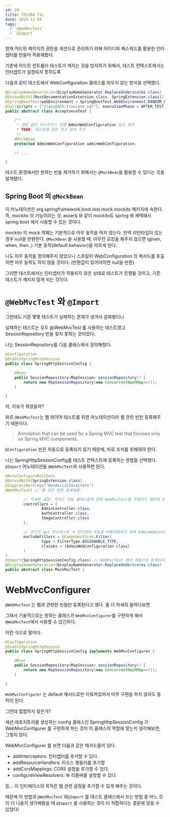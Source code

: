 ```yaml
---
id: 29
title: 241204 TIL
date: 2024-12-04
tags:
  - `@WebMvcTest`
  - `@Import`
---
```



현재 어드민 페이지의 권한을 세션으로 관리하기 위해 아이디와 패스워드를 활용한 인터셉터를 만들어 적용해봤다.

기존에 어드민 컨트롤러 테스트가 깨지는 것을 방지하기 위해서, 테스트 컨텍스트에서는 인터셉트가 설정되지 못하도록

다음과 같이 테스트에서 WebConfiguration 클래스를 띄우지 않는 방식을 선택했다.

```java
@DisplayNameGeneration(DisplayNameGenerator.ReplaceUnderscores.class)
@ExtendWith({RestDocumentationExtension.class, SpringExtension.class})
@SpringBootTest(webEnvironment = SpringBootTest.WebEnvironment.RANDOM_PORT)
@Sql(scripts = {"classpath:truncate.sql"}, executionPhase = AFTER_TEST_METHOD)
public abstract class AcceptanceTest {

    /**
     * 권한 없이 테스트하기 위해 AdminWebConfiguration 임시 제거
     * TODO: 테스트에 권한 체크 로직 추가
     */
    @MockBean
    protected AdminWebConfiguration adminWebConfiguration;

    // ...

}
```

테스트 환경에서만 원하는 빈을 제거하기 위해서는 `@MockBean`을 활용할 수 있다는 것을 알게됐다.


## Spring Boot 의 `@MockBean`

이 어노테이션은 org.springframework.boot.test.mock.mockito 패키지에 속한다.
즉, mockito 의 기능이라는 것. assertj 와 같이 mockito도 spring 에 채택돼서 spring boot 에서 사용할 수 있는 것이다.

mockito 의 mock 객체는 기본적으로 아무 동작을 하지 않는다. 만약 리턴타입이 있는 경우 null을 반환한다.
`@MockBean` 을 사용할 때, 아무런 모킹을 해주지 않으면 (given, when, then..) 기본 동작(default behavior)을 따르게 된다.

나도 아무 동작을 정의해주지 않았으니 스프링이 WebConfiguration 의 메서드를 호출하면 아무 동작도 하지 않을 것이다. (반환값이 있어야하면 null을 반환)

그러면 테스트에서는 인터셉터가 적용되지 않은 상태로 테스트가 진행될 것이고, 기존 테스트가 깨지지 않게 되는 것이다.


# `@WebMvcTest` 와 `@Import`

그런데도 기존 몇몇 테스트가 실패하는 문제가 생겨서 살펴봤더니

실패하는 테스트는 모두 @WebMvcTest 를 사용하는 테스트였고 SessionRepository 빈을 찾지 못하는 것이었다.

나는 SessionRepository를 다음 클래스에서 정의해줬다.

```java
@Configuration
@EnableSpringHttpSession
public class SpringHttpSessionConfig {

    @Bean
    public SessionRepository<MapSession> sessionRepository() {
        return new MapSessionRepository(new ConcurrentHashMap<>());
    }

}
```

자, 이유가 뭐였을까?

바로 `@WebMvcTest`는 웹 레이어 테스트를 위한 어노테이션이라 웹 관련 빈만 등록해주기 때문이다.

> Annotation that can be used for a Spring MVC test that focuses only on Spring MVC components.

`@Configuration` 빈은 자동으로 등록되지 않기 때문에, 따로 조치를 취해줘야 한다.

나는 SpringHttpSessionConfig를 테스트 컨텍스트에 등록하는 방법을 선택했다.
`@Import` 어노테이션을 `@WebMvcTest`와 사용하면 된다.

```java
@AutoConfigureRestDocs
@ExtendWith(SpringExtension.class)
@SuppressWarnings("NonAsciiCharacters")
@WebMvcTest( // 웹 관련 빈만 등록해줌.

        // 자세한 설정: 우리는 다음 클래스들에 한해 WebMvcTest를 진행하기 때문에 빈 생성도 제한했다.
        controllers = { 
                AdminController.class,
                AuthController.class,
                ImageController.class
        },

        // 어드민 api 인수테스트 시 인터셉터 작동을 비활성화하기 위해 AdminWebConfiguration을 제외
        excludeFilters = @ComponentScan.Filter(
                type = FilterType.ASSIGNABLE_TYPE,
                classes = {AdminWebConfiguration.class}
        )
)
@Import(SpringHttpSessionConfig.class) // WebMvcTest 에서 자동으로 등록되지 않는 빈을 등록해줌.
@DisplayNameGeneration(DisplayNameGenerator.ReplaceUnderscores.class)
public abstract class MockMvcTest {
```

# WebMvcConfigurer

`@WebMvcTest` 는 웹과 관련한 빈들만 등록된다고 했다. 좀 더 자세히 들여다보면

그래서 기술적으로는 원하는 클래스가 `WebMvcConfigurer`를 구현하게 해서 `@WebMvcTest`에서 사용할 수 있긴하다.

이런 식으로 말이다.

```java
@Configuration
@EnableSpringHttpSession
public class SpringHttpSessionConfig implements WebMvcConfigurer {

    @Bean
    public SessionRepository<MapSession> sessionRepository() {
        return new MapSessionRepository(new ConcurrentHashMap<>());
    }

}
```

`WebMvcConfigurer` 는 default 메서드로만 이뤄져있어서 아무 구현을 하지 않아도 동작이 된다.

그런데 찝찝하지 않은가?

세션 레포지토리를 생성하는 config 클래스인 SpringHttpSessionConfig 가 WebMvcConfigurer 를 구현하게 하는 것이 이 클래스의 역할에 맞는지
생각해보면, 그렇지 않다.


WebMvcConfigurer 를 보면 다음과 같은 메서드들이 있다.

- addInterceptors: 인터셉터를 추가할 수 있다.
- addResourceHandlers: 리소스 핸들러를 추가할
- addCorsMappings: CORS 설정을 추가할 수 있다.
- configureViewResolvers: 뷰 리졸버를 설정할 수 있다.

등... 이 인터페이스의 목적은 웹 관련 설정을 추가할 수 있게 해주는 것이다.


때문에 이 방법과 `@WebMvcTest` 와`@Import` 를 테스트 클래스에서 쓰는 방법 중 어느 것이 더 나을지 생각해봤을 때
`@Import` 를 사용하는 것이 더 적합하다는 결론에 닿을 수 있었다!

